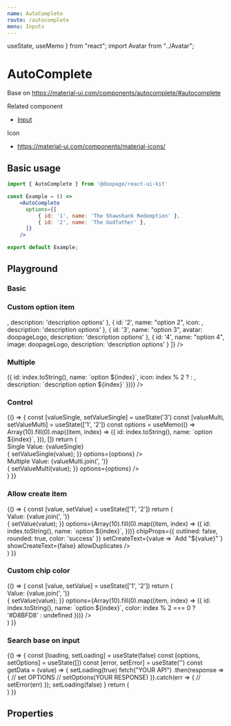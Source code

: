 ```yaml
---
name: AutoComplete
route: /autocomplete
menu: Inputs
---
```











  useState,
  useMemo
} from "react"; import Avatar from "../Avatar";

# AutoComplete
Base on https://material-ui.com/components/autocomplete/#autocomplete

Related component
- [Input](https://huynhhuyhiep.github.io/doopage-react-ui-kit/input)

Icon
- https://material-ui.com/components/material-icons/

## Basic usage

```jsx
import { AutoComplete } from '@doopage/react-ui-kit'

const Example = () =>
    <AutoComplete
      options={[
          { id: '1', name: 'The Shawshank Redemption' },
          { id: '2', name: 'The Godfather' },
      ]}
    />

export default Example;
```

## Playground

### Basic
<Playground>
  <AutoComplete
    options={[
      { id: '1', name: 'The Shawshank Redemption' },
      { id: '2', name: 'The Godfather' },
    ]}
  />
</Playground>

### Custom option item
<Playground>
  <AutoComplete
    multiple
    options={[
      { id: '1', name: "option 1", icon: <AdbIcon />, description: 'description options' },
      { id: '2', name: "option 2", icon: <Avatar src={doopageLogo} size={"small"} />, description: 'description options' },
      { id: '3', name: "option 3", avatar: doopageLogo, description: 'description options' },
      { id: '4', name: "option 4", image: doopageLogo, description: 'description options' }
    ]}
  />
</Playground>

### Multiple
<Playground>
  <AutoComplete
    multiple
    placeholder='Select options'
    label='AutoComplete Multiple'
    variant='outlined'
    chipColor='info'
    options={Array(10).fill(0).map((item, index) => ({
      id: index.toString(),
      name: `option ${index}`,
      icon: index % 2 ? <AdbIcon /> : <Avatar src={doopageLogo} size={"small"} />,
      description: `description option ${index}`
    }))}
  />
</Playground>

### Control
<Playground>
  {() =>
  {
    const [valueSingle, setValueSingle] = useState('3')
    const [valueMulti, setValueMulti] = useState(['1', '2'])
    const options = useMemo(() => Array(10).fill(0).map((item, index) => ({
      id: index.toString(),
      name: `option ${index}`,
    })), [])
    return (
      <div>
        <div style={{ fontSize: 15, marginBottom: 10 }}>Single Value: {valueSingle}</div>
        <AutoComplete
          placeholder='Select options'
          label='AutoComplete Single'
          variant='outlined'
          value={valueSingle}
          onChange={(value) =>
          {
            setValueSingle(value);
          }}
          options={options}
        />
        <br />
        <div style={{ fontSize: 15, marginBottom: 10 }}>Multiple Value: {valueMulti.join(', ')}</div>
        <AutoComplete
          multiple
          placeholder='Select options'
          label='AutoComplete Multiple'
          variant='outlined'
          value={valueMulti}
          onChange={(value) =>
          {
            setValueMulti(value);
          }}
          options={options}
        />
      </div>
    )
  }}
</Playground>

### Allow create item
<Playground>
  {() =>
  {
    const [value, setValue] = useState(['1', '2'])
    return (
      <div>
        <div style={{ fontSize: 15, marginBottom: 10 }}>Value: {value.join(', ')}</div>
        <AutoComplete
          allowCreate
          multiple
          placeholder='Select options'
          label='AutoComplete Multiple'
          variant='outlined'
          value={value}
          onChange={(value) =>
          {
            setValue(value);
          }}
          options={Array(10).fill(0).map((item, index) => ({
            id: index.toString(),
            name: `option ${index}`,
          }))}
          chipProps={{
            outlined: false,
            rounded: true,
            color: 'success'
          }}
          setCreateText={value => `Add "${value}"`}
          showCreateText={false}
          allowDuplicates
        />
      </div>
    )
  }}
</Playground>

### Custom chip color
<Playground>
  {() =>
  {
    const [value, setValue] = useState(['1', '2'])
    return (
      <div>
        <div style={{ fontSize: 15, marginBottom: 10 }}>Value: {value.join(', ')}</div>
        <AutoComplete
          allowCreate
          multiple
          placeholder='Select options'
          label='AutoComplete Multiple'
          variant='outlined'
          value={value}
          onChange={(value) =>
          {
            setValue(value);
          }}
          options={Array(10).fill(0).map((item, index) => ({
            id: index.toString(),
            name: `option ${index}`,
            color: index % 2 === 0 ? '#D8BFD8' : undefined
          }))}
        />
      </div>
    )
  }}
</Playground>

### Search base on input
<Playground>
  {() =>
  {
    const [loading, setLoading] = useState(false)
    const [options, setOptions] = useState([])
    const [error, setError] = useState('')
    const getData = (value) =>
    {
      setLoading(true)
      fetch("YOUR API")
      .then(response =>
      {
        // set OPTIONS
        // setOptions(YOUR RESPONSE)
      }).catch(err =>
      {
        // setError(err)
      });
      setLoading(false)
    }
    return (
      <div>
        <AutoComplete
          error={error}
          loading={loading}
          getData={getData}
          multiple
          placeholder='Typing your keyword'
          label='Search google'
          options={options}
        />
      </div>
    )
  }}
</Playground>

## Properties
<Props of={AutoComplete} table />
